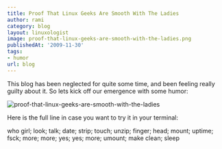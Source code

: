 ```yaml
---
title: Proof That Linux Geeks Are Smooth With The Ladies
author: rami
category: blog
layout: linuxologist
image: proof-that-linux-geeks-are-smooth-with-the-ladies.png
publishedAt: '2009-11-30'
tags:
- humor
url: blog
---
```


This blog has been neglected for quite some time, and been feeling really guilty about it. So lets kick off our emergence with some humor:

![proof-that-linux-geeks-are-smooth-with-the-ladies](/assets/images/content/blog/proof-that-linux-geeks-are-smooth-with-the-ladies.png)

Here is the full line in case you want to try it in your terminal:

who girl; look; talk; date; strip; touch; unzip; finger; head; mount; uptime; fsck; more; more; yes; yes; more; umount; make clean; sleep
